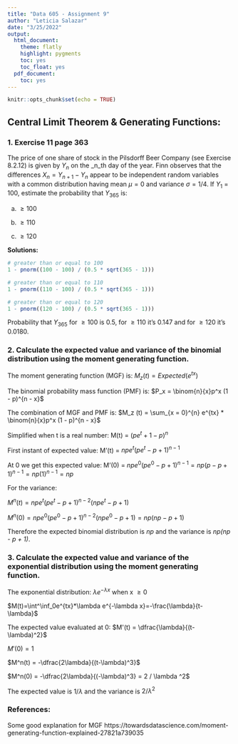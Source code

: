 ```yaml
---
title: "Data 605 - Assignment 9"
author: "Leticia Salazar"
date: "3/25/2022"
output:
  html_document:
    theme: flatly
    highlight: pygments
    toc: yes
    toc_float: yes  
  pdf_document:
    toc: yes
---
```


```r
knitr::opts_chunk$set(echo = TRUE)
```

## Central Limit Theorem & Generating Functions:

### 1. Exercise 11 page 363

The price of one share of stock in the Pilsdorff Beer Company (see Exercise 8.2.12) is given by $Y_n$ on the _n_th day of the year. Finn observes that the differences $X_n = Y_{n + 1} - Y_n$ appear to be independent random variables with a common distribution having mean $\mu = 0$ and variance $\sigma = 1 / 4$. If $Y_1$ = 100, estimate the probability that $Y_{365}$ is:

(a) $\ge 100$

(b) $\ge 110$

(c) $\ge 120$

**Solutions:**

```r
# greater than or equal to 100
1 - pnorm((100 - 100) / (0.5 * sqrt(365 - 1)))

# greater than or equal to 110
1 - pnorm((110 - 100) / (0.5 * sqrt(365 - 1)))

# greater than or equal to 120
1 - pnorm((120 - 100) / (0.5 * sqrt(365 - 1)))
```
Probability that $Y_365$ for $\ge 100$ is 0.5, for $\ge 110$ it's 0.147 and for $\ge 120$ it's 0.0180.

### 2. Calculate the expected value and variance of the binomial distribution using the moment generating function.

The moment generating function (MGF) is: $M_z (t) = Expected(e^{tx})$

The binomial probability mass function (PMF) is: $P_x = \binom{n}{x}p^x (1 - p)^{n - x}$

The combination of MGF and PMF is: $M_z (t) = \sum_{x = 0}^{n} e^{tx} * \binom{n}{x}p^x (1 - p)^{n - x}$

Simplified when t is a real number: M(t) = $(pe^t + 1 - p)^n$

First instant of expected value: M'(t) = $npe^t(pe^t - p + 1)^{n-1}$

At 0 we get this expected value: M'(0) = $npe^0(pe^0 - p + 1)^{n-1} = np(p - p + 1)^{n - 1} = np(1)^{n - 1} = np$ 

For the variance:

$M^n(t) = npe^t(pe^t - p + 1)^{n-2}(npe^t -p +1)$


$M^n(0) = npe^0(pe^0 - p + 1)^{n-2}(npe^0 -p +1) = np(np - p + 1)$

Therefore the expected binomial distribution is *np* and the variance is *np(np - p + 1)*. 

### 3. Calculate the expected value and variance of the exponential distribution using the moment generating function.

The exponential distribution: $\lambda e^{-\lambda x}$ when x $\ge 0$ 

$M(t)=\int^\inf_0e^{tx}*\lambda e^{-\lambda x}=-\frac{\lambda}{t-\lambda}$

The expected value evaluated at 0: $M'(t) = \dfrac{\lambda}{(t-\lambda)^2}$

$M'(0) = 1$

$M^n(t) = -\dfrac{2\lambda}{(t-\lambda)^3}$

$M^n(0) = -\dfrac{2\lambda}{(-\lambda)^3} = 2 / \lambda ^2$

The expected value is $1 / \lambda$ and the variance is $2 / \lambda ^2$

### References:

Some good explanation for MGF https://towardsdatascience.com/moment-generating-function-explained-27821a739035